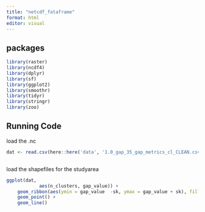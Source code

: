 ```yaml
---
title: "netcdf_fataframe"
format: html
editor: visual
---
```


## packages

```r
library(raster)
library(ncdf4)
library(dplyr)
library(sf)
library(ggplot2)
library(smoothr)
library(tidyr)
library(stringr)
library(zoo)

```

## Running Code

load the .nc

```r
dat <- read.csv(here::here('data', '1.0_gap_35_gap_metrics_cl_CLEAN.csv'))



```

load the shapefiles for the studyarea

```r
ggplot(dat, 
			aes(n_clusters, gap_value)) +
	geom_ribbon(aes(ymin = gap_value  -sk, ymax = gap_value + sk), fill = "grey", alpha = 0.5) +
	geom_point() +
	geom_line()


```
